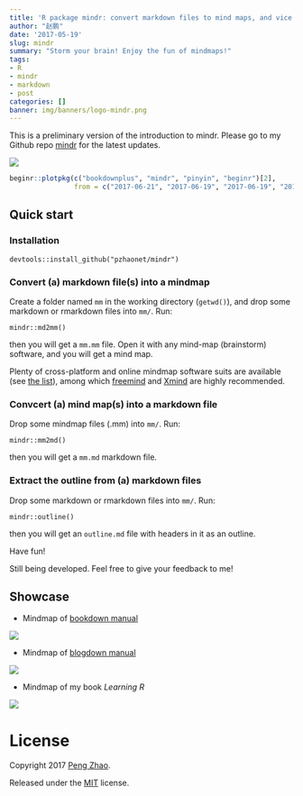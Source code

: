 ```yaml
---
title: 'R package mindr: convert markdown files to mind maps, and vice versa'
author: "赵鹏"
date: '2017-05-19'
slug: mindr
summary: "Storm your brain! Enjoy the fun of mindmaps!"
tags:
- R
- mindr
- markdown
- post
categories: []
banner: img/banners/logo-mindr.png
---
```


This is a preliminary version of the introduction to mindr. Please go to my Github repo [mindr](https://github.com/pzhaonet/mindr) for the latest updates.

<!--more-->

![](http://cranlogs.r-pkg.org/badges/grand-total/mindr)


```r
beginr::plotpkg(c("bookdownplus", "mindr", "pinyin", "beginr")[2], 
                from = c("2017-06-21", "2017-06-19", "2017-06-19", "2017-06-23")[2])
```

## Quick start

### Installation

```
devtools::install_github("pzhaonet/mindr")
```

### Convert (a) markdown file(s) into a mindmap 

Create a folder named `mm` in the working directory (`getwd()`), and drop some markdown or rmarkdown files into `mm/`. Run: 

```
mindr::md2mm()
```

then you will get a `mm.mm` file. Open it with any mind-map (brainstorm) software, and you will get a mind map.

Plenty of cross-platform and online mindmap software suits are available (see [the list](https://en.wikipedia.org/wiki/List_of_concept-_and_mind-mapping_software)), among which [freemind](http://freemind.sourceforge.net/wiki/index.php/Download) and [Xmind](http://www.xmind.net/download/win/) are highly recommended.

### Convcert (a) mind map(s) into a markdown file 

Drop some mindmap files (.mm) into `mm/`. Run: 

```
mindr::mm2md()
```

then you will get a `mm.md` markdown file.

### Extract the outline from (a) markdown files

Drop some markdown or rmarkdown files into `mm/`. Run: 

```
mindr::outline()
```

then you will get an `outline.md` file with headers in it as an outline.


Have fun!

Still being developed. Feel free to give your feedback to me!

## Showcase

- Mindmap of [bookdown manual](https://github.com/rstudio/bookdown/tree/master/inst/examples)

![](https://raw.githubusercontent.com/pzhaonet/mindr/master/showcase/mindr_bookdown.jpeg)

- Mindmap of [blogdown manual](https://github.com/rstudio/blogdown/tree/master/docs)

![](https://raw.githubusercontent.com/pzhaonet/mindr/master/showcase/mindr_blogdown.jpg)

- Mindmap of my book *Learning R*

![](https://raw.githubusercontent.com/pzhaonet/mindr/master/showcase/mindr_xuer.jpg)

# License

Copyright 2017 [Peng Zhao](http://pzhao.org).

Released under the [MIT](https://github.com/pzhaonet/bookdown-plus/blob/master/LICENSE.md) license.

